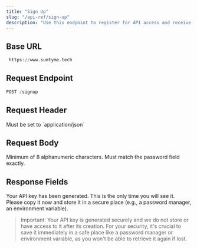 ```yaml
---
title: "Sign Up"
slug: "/api-ref/sign-up"
description: "Use this endpoint to register for API access and receive your unique API key."
---
```


## Base URL

```python
 https://www.sumtyme.tech
```

## Request Endpoint

```python
POST /signup
```

## Request Header

<ParamField header="Content-Type" type="string" required>
  Must be set to `application/json`
</ParamField>

## Request Body

<ParamField body="company_id" type="string">
  
</ParamField>

<ParamField body="email" type="string" required>
  
</ParamField>

<ParamField body="password" type="string" required>
  Minimum of 8 alphanumeric characters.
</ParamField>

<ParamField body="confirm_password" type="string" required>
  Must match the password field exactly.
</ParamField>

## Response Fields

<ResponseField name="message" type="string">
  Your API key has been generated. This is the only time you will see it. Please copy it now and store it in a secure place (e.g., a password manager, an environment variable).
</ResponseField>

<ResponseField name="email" type="string">
  
</ResponseField>

<ResponseField name="api_key" type="string">

</ResponseField>

> Important: Your API key is generated securely and we do not store or have access to it after its creation. For your security, it's crucial to save it immediately in a safe place like a password manager or environment variable, as you won't be able to retrieve it again if lost.
